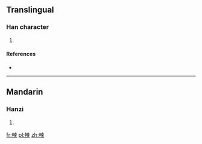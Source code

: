==Translingual==

===Han character===
{{Han char|rn=73|rad=曰|as=10|sn=14|four=5509<sub>6</sub>|canj=中中木田火 (LLDWF)|ids=⿰[[申]][[柬]]}}

# {{defn|Han|sort=曰10}}

====References====
* {{Han ref|kx=0504.020|dkj=14310|dj=0879.010|hdz=42549.100|uh=6704|ud=26372|bh=E1FA|bd=57850}}

----

==Mandarin==

===Hanzi===
{{cmn-hanzi|pin=[[yǐn]] ([[yin3]])|wg=yin<sup>3</sup>}}

# {{defn|lang=cmn|sort=曰10}}

[[fr:朄]]
[[pl:朄]]
[[zh:朄]]